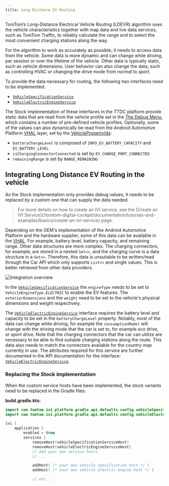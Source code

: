 ---
title: Long Distance EV Routing
---

TomTom’s Long-Distance Electrical Vehicle Routing (LDEVR) algorithm uses the vehicle 
characteristics together with map data and live data services, such as TomTom Traffic, to reliably 
calculate the range and to select the most convenient charging stations along the way.

For the algorithm to work as accurately as possible, it needs to access data from the vehicle. Some 
data is more dynamic and can change while driving, per session or over the lifetime of the vehicle. 
Other data is typically static, such as vehicle dimensions. User behavior can also change the data, 
such as controlling HVAC or changing the drive mode from _normal_ to _sport_.

To provide the data necessary for routing, the following two interfaces need to be implemented:

- [`VehicleSpecificationService`](TTIVI_PLATFORM_API)
- [`VehicleElectricEngineService`](TTIVI_PLATFORM_API)

The Stock implementation of these interfaces in the TTDC platform provide static data that are read 
from the vehicle profile set in the 
[The Debug Menu](/tomtom-digital-cockpit/developers/getting-started/the-debug-menu), 
which contains a number of pre-defined vehicle profiles.
Optionally, some of the values can also dynamically be read from the Android Automotive Platform 
[VHAL](https://source.android.com/docs/devices/automotive/vhal) layer, set by the 
[VehiclePropertyIds](https://developer.android.com/reference/android/car/VehiclePropertyIds):

- `batteryChargeLevel` is composed of `INFO_EV_BATTERY_CAPACITY` and `EV_BATTERY_LEVEL`
- `isChargingConnectorConnected` is set by `EV_CHARGE_PORT_CONNECTED`
- `remainingRange` is set by `RANGE_REMAINING`

## Integrating Long Distance EV Routing in the vehicle

As the Stock implementation only provides debug values, it needs to be replaced by a custom one 
that can supply the data needed.

<Blockquote type="announcement">
    For more details on how to create an IVI service, see the
    [Create an IVI Service](/tomtom-digital-cockpit/documentation/tutorials-and-examples/basics/create-an-ivi-service)
    page.
</Blockquote>

Depending on the OEM's implementation of the Android Automotive Platform and the hardware supplier, 
some of this data can be available in the 
[VHAL](https://source.android.com/docs/devices/automotive/vhal). For example, battery level, 
battery capacity, and remaining range.
Other data structures are more complex. The charging connectors, for example, are stored in a 
nested `Set<>`, and the charging curve is a data structure in a `Set<>`. Therefore, this data is 
unsuitable to be written/read through the Car API which only supports `List<>` and single values. 
This is better retrieved from other data providers.

![Integration overview](images/ldevr_integration_overview.svg)

In the [`VehicleSpecificationService`](TTIVI_PLATFORM_API) the `engineType` needs to be set to 
`VehicleEngineType.ELECTRIC` to enable the EV features. The `exteriorDimensions` and the `weight` 
need to be set to the vehicle's physical dimensions and weight respectively.

The [`VehicleElectricEngineService`](TTIVI_PLATFORM_API) interface requires the battery level and 
capacity to be set in the `batteryChargeLevel` property.
Notably, most of the data can change while driving, for example the `consumptionModel` will change 
with the driving mode that the car is set to, for example _eco_ drive, or _sport_ drive. Note that 
the charging connectors that the car can utilize are necessary to be able to find suitable charging 
stations along the route. This data also needs to match the connectors available for the country 
map currently in use. The attributes required for this service are further documented in the API 
documentation for the interface: [`VehicleElectricEngineService`](TTIVI_PLATFORM_API).

### Replacing the Stock implementation

When the custom service hosts have been implemented, the stock variants need to be replaced in the 
Gradle files:

__build.gradle.kts:__

```kotlin
import com.tomtom.ivi.platform.gradle.api.defaults.config.vehicleSpecificationServiceHost
import com.tomtom.ivi.platform.gradle.api.defaults.config.vehicleElectricEngineServiceHost

ivi {
    application {
        enabled = true
        services {
            removeHost(vehicleSpecificationServiceHost)
            removeHost(vehicleElectricEngineServiceHost)
            // Add your own service hosts
            // ...

            addHost( /* your own vehicle specification host */ )
            addHost( /* your own vehicle electric engine host */ )

            // etc...


```
